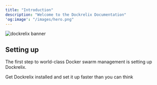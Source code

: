 ```yaml
---
title: "Introduction"
description: "Welcome to the Dockrelix Documentation"
'og:image': "/images/hero.png"
---
```


![dockrelix banner](/images/hero.png)

## Setting up

The first step to world-class Docker swarm management is setting up Dockrelix.

<CardGroup cols={1}>
  <Card title="Install Dockrelix" icon="download" href="https://mintlify.com/docs/quickstart">
    Get Dockrelix installed and set it up faster than you can think
  </Card>
</CardGroup>